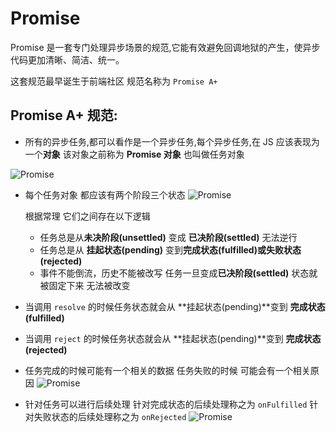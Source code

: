 # Promise

Promise 是一套专门处理异步场景的规范,它能有效避免回调地狱的产生，使异步代码更加清晰、简洁、统一。

这套规范最早诞生于前端社区 规范名称为 `Promise A+`

## Promise A+ 规范:

- 所有的异步任务,都可以看作是一个异步任务,每个异步任务,在 JS 应该表现为一个**对象** 该对象之前称为 **Promise 对象**
  也叫做任务对象

![Promise](./images/Snipaste_2023-08-17_23-34-51.png)

- 每个任务对象 都应该有两个阶段三个状态
  ![Promise](./images/Snipaste_2023-08-17_23-38-47.png)

  根据常理 它们之间存在以下逻辑

  - 任务总是从**未决阶段(unsettled)** 变成 **已决阶段(settled)** 无法逆行
  - 任务总是从 **挂起状态(pending)** 变到**完成状态(fulfilled)**或**失败状态(rejected)**
  - 事件不能倒流，历史不能被改写 任务一旦变成**已决阶段(settled)** 状态就被固定下来 无法被改变

- 当调用 `resolve` 的时候任务状态就会从 **挂起状态(pending)**变到 **完成状态(fulfilled)**
- 当调用 `reject` 的时候任务状态就会从 **挂起状态(pending)**变到 **完成状态(rejected)**
- 任务完成的时候可能有一个相关的数据 任务失败的时候 可能会有一个相关原因
  ![Promise](./images/Snipaste_2023-08-17_23-58-46.png)

- 针对任务可以进行后续处理 针对完成状态的后续处理称之为 `onFulfilled` 针对失败状态的后续处理称之为 `onRejected`
  ![Promise](./images/Snipaste_2023-08-18_00-13-08.png)
